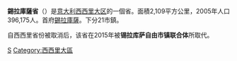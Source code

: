 {{Infobox_ProvinceIT |
  fullname              = |
  name                  = Siracusa|
  image_map             =  |
  region                = [[西西里岛|西西里大区]] |
  capital               = [[錫拉庫薩|錫拉庫薩]] |
  commune               = 21 |
  area                  = 2,109 |
  population_as_of      = 2001年 |
  population            = 396,175 |
  populationdensity     = 188 |
  vehicle               = SR |
  postal_code           = 96100, 96010-96019 |
  telephone_prefix      = 4554, 095 |
  ISTAT                 = 089 |
  president             =  |
}}
'''錫拉庫薩省'''（{{lang-it|Provincia di Siracusa}}）是[[意大利|意大利]][[西西里岛|西西里大区]]的一個省。面積2,109平方公里，2005年人口396,175人。首府[[錫拉庫薩|錫拉庫薩]]。下分21市鎮。

自西西里省份被取消后，该省在2015年被'''锡拉库萨自由市镇联合体'''所取代。

{{西西里}}
{{錫拉庫薩省市鎮||nocat=yes}}
{{Authority control}}

[[Category:意大利省份|S]]
[[Category:西西里大區|Category:西西里大區]]